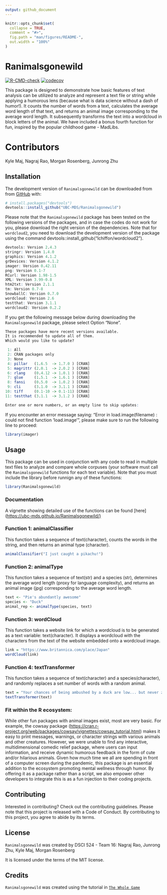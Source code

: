 ```yaml
---
output: github_document
---
```


<!-- README.md is generated from README.Rmd. Please edit that file -->

```r
knitr::opts_chunk$set(
  collapse = TRUE,
  comment = "#>",
  fig.path = "man/figures/README-",
  out.width = "100%"
)
```

# Ranimalsgonewild

<!-- badges: start -->

[![R-CMD-check](https://github.com/UBC-MDS/Ranimalsgonewild/workflows/R-CMD-check/badge.svg)](https://github.com/UBC-MDS/Ranimalsgonewild/actions) [![codecov](https://codecov.io/gh/UBC-MDS/Ranimalsgonewild/branch/main/graph/badge.svg?token=V2GblMbnZy)](https://codecov.io/gh/UBC-MDS/Ranimalsgonewild)

<!-- badges: end -->

This package is designed to demonstrate how basic features of text analysis can be utilized to analyze and represent a text file or string while applying a humorous lens (because what is data science without a dash of humor!). It counts the number of words from a text, calculates the average word length of that text, and returns an animal image corresponding to the average word length. It subsequently transforms the text into a wordcloud in block letters of the animal. We have included a bonus fourth function for fun, inspired by the popular childhood game - MadLibs.

# Contributors

Kyle Maj, Nagraj Rao, Morgan Rosenberg, Junrong Zhu

## Installation

The development version of `Ranimalsgonewild` can be downloaded from from [GitHub](https://github.com/) with:

``` r
# install.packages("devtools")
devtools::install_github("UBC-MDS/Ranimalsgonewild")
```

Please note that the `Ranimalsgonewild` package has been tested on the following versions of the packages, and in case the codes do not work for you, please download the right version of the dependencies. Note that for `wordcloud2`, you need to download the development version of the package using the command devtools::install_github("lchiffon/wordcloud2").

``` r
devtools: Version 2.4.3
stringr: Version 1.4.0
graphics: Version 4.1.2
grDevices: Version 4.1.2
imager: Version 0.42.11
png: Version 0.1-7
RCurl: Version 1.98-1.5
XML: Version 3.99-0.8
htm2txt: Version 2.1.1
tm: Version 0.7-8
SnowballC: Version 0.7.0
wordcloud: Version 2.6
testthat: Version 3.1.1
wordcloud2: Version 0.2.2
```
If you get the following message below during downloading the `Ranimalsgonewild` package, please select Option "None". 

``` r
These packages have more recent versions available.
It is recommended to update all of them.
Which would you like to update?

 1: All                               
 2: CRAN packages only                
 3: None                              
 4: pillar   (1.6.5  -> 1.7.0 ) [CRAN]
 5: magrittr (2.0.1  -> 2.0.2 ) [CRAN]
 6: rlang    (0.4.12 -> 1.0.1 ) [CRAN]
 7: glue     (1.5.1  -> 1.6.1 ) [CRAN]
 8: fansi    (0.5.0  -> 1.0.2 ) [CRAN]
 9: cli      (3.1.0  -> 3.1.1 ) [CRAN]
10: tiff     (0.1-10 -> 0.1-11) [CRAN]
11: testthat (3.1.1  -> 3.1.2 ) [CRAN]

Enter one or more numbers, or an empty line to skip updates:
```

If you encounter an error message saying: "Error in load.image(filename) : could not find function 'load.image'", please make sure to run the following line to proceed:

``` r
library(imager)
```
## Usage

This package can be used in conjunction with any code to read in multiple text files to analyze and compare whole corpuses (your software must call the `Ranimalsgonewild` functions for each text variable). Note that you must include the library before runnign any of these functions:

``` r
library(Ranimalsgonewild)
```

### **Documentation**

  
A vignette showing detailed use of the functions can be found [here](<https://ubc-mds.github.io/Ranimalsgonewild/)>

### Function 1: animalClassifier

This function takes a sequence of text(character), counts the words in the string, and then returns an animal type (character).

``` r
animalClassifier("I just caught a pikachu!")
```

### Function 2: animalType

This function takes a sequence of text(str) and a species (str), determines the average word length (proxy for language complexity), and returns an animal image (jpg) corresponding to the average word length.

``` r
text <- "Pie's abundantly awesome"
species <- "Duck"
animal_rep <- animalType(species, text)
```

### Function 3: wordCloud

This function takes a website link for which a wordcloud is to be generated as a text variable: text(character). It displays a wordcloud with the characters from the text of the website embedded onto a wordcloud image.

``` r
link = "https://www.britannica.com/place/Japan"
wordCloud(link)
```

### Function 4: textTransformer

This function takes a sequence of text(character) and a species(character), and randomly replaces a set number of words with a random animal.

``` r
text = "Your chances of being ambushed by a duck are low... but never zero!"
textTransformer(text)
```

### Fit within the R ecosystem:

While other fun packages with animal images exist, most are very basic. For example, the cowsay package (<https://cran.r-project.org/web/packages/cowsay/vignettes/cowsay_tutorial.html>) makes it easy to print messages, warnings, or character strings with various animals and other creatures. However, we were unable to find any interactive, multidimensional comedic relief package, where users can input information, and receive dynamic humorous feedback in the form of cute and/or hilarious animals. Given how much time we all are spending in front of a computer screen during the pandemic, this package is an essential addition to the ecosystem promoting mental wellness through humor. By offering it as a package rather than a script, we also empower other developers to integrate this is as a fun injection to their coding projects.

## Contributing

Interested in contributing? Check out the contributing guidelines. Please note that this project is released with a Code of Conduct. By contributing to this project, you agree to abide by its terms.

## License

`Ranimalsgonewild` was created by DSCI 524 - Team 16: Nagraj Rao, Junrong Zhu, Kyle Maj, Morgan Rosenberg

It is licensed under the terms of the MIT license.

## Credits

`Ranimalsgonewild` was created using the tutorial in [`The Whole Game`](https://r-pkgs.org/whole-game.html)
